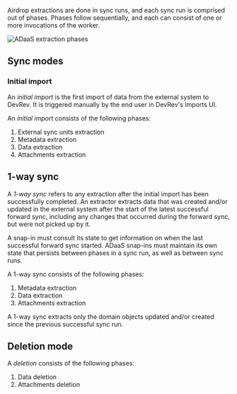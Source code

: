 Airdrop extractions are done in sync runs, and each sync run is comprised out of phases.
Phases follow sequentially, and each can consist of one or more invocations of the worker.

![ADaaS extraction phases](../../img/adaas/adaas-extraction-phases.svg)

## Sync modes

### Initial import

An _initial import_ is the first import of data from the external system to DevRev.
It is triggered manually by the end user in DevRev's Imports UI.

An _initial import_ consists of the following phases:
1. External sync units extraction
2. Metadata extraction
3. Data extraction
4. Attachments extraction

## 1-way sync

A _1-way sync_ refers to any extraction after the initial import has been successfully completed.
An extractor extracts data that was created and/or updated in the external system
after the start of the latest successful forward sync, including any changes that occurred during the
forward sync, but were not picked up by it.

A snap-in must consult its state to get information on when the last successful forward sync started. ADaaS snap-ins
must maintain its own state that persists between phases in a sync run, as well as between sync runs.

A 1-way sync consists of the following phases:
1. Metadata extraction
2. Data extraction
3. Attachments extraction

A 1-way sync extracts only the domain objects updated and/or created since the previous successful sync run.


## Deletion mode

A _deletion_ consists of the following phases:
1. Data deletion
2. Attachments deletion

